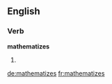 ==English==

===Verb===
'''mathematizes'''

# {{third-person singular of|[[mathematize]]}}

[[de:mathematizes]]
[[fr:mathematizes]]
